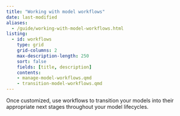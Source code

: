```yaml
---
title: "Working with model workflows"
date: last-modified
aliases:
  - /guide/working-with-model-workflows.html
listing:
  - id: workflows
    type: grid
    grid-columns: 2
    max-description-length: 250
    sort: false
    fields: [title, description]
    contents:
    - manage-model-workflows.qmd
    - transition-model-workflows.qmd
---
```


Once customized, use workflows to transition your models into their appropriate next stages throughout your model lifecycles.

:::{#workflows}
:::